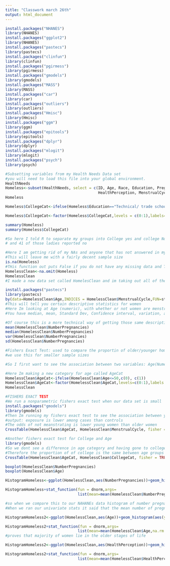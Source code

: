 ```yaml
---
title: "Classwork march 26th"
output: html_document
---
```


```r
install.packages("NHANES")
library(NHANES)
install.packages("ggplot2")
library(NHANES)
install.packages("pastecs")
library(pastecs)
install.packages("clinfun")
library(clinfun)
install.packages("pgirmess")
library(pgirmess)
install.packages("gmodels")
library(gmodels)
install.packages("MASS")
library(MASS)
install.packages("car")
library(car)
install.packages("outliers")
library(outliers)
install.packages("Hmisc")
library(Hmisc)
install.packages("ggm")
library(ggm)
install.packages("epitools")
library(epitools)
install.packages("dplyr")
library(dplyr)
install.packages("mlogit")
library(mlogit)
install.packages("psych")
library(psych)

```

```r
#Subsetting variables from my Health Needs Data set
#you will need to load this file into your global environment. 
HealthNeeds
Homeless<-subset(HealthNeeds, select = c(ID, Age, Race, Education, Pregnant, NumberPregnancies, ConcernForSafety,
                                         HealthPerception, MenstrualCycle))
Homeless
```

```r

Homeless$CollegeCat<-ifelse(Homeless$Education=="Technical/ trade school or community college",c(0),ifelse(Homeless$Education=="Undergraduate university degree (Bachelor’s)",c(0),c(1)))

Homeless$CollegeCat<-factor(Homeless$CollegeCat,levels = c(0:1),labels=c("College Yes","College No"))

summary(Homeless)
summary(Homeless$CollegeCat)

#So here I told R to separate my groups into College yes and college No. The output shows that 11 of the women surveyed indeed attended some type of additional schooling follwing their highshool career
# and 41 of those ladies reported no
```

```r
#Here I am getting rid of my NAs and anyone that has not answered in my data set 
#This will leave me with a fairly decent sample size
is.na(Homeless)
#THis function out puts False if you do not have any missing data and TRUE if you do, so look for TRUE and then follow with this code to get rid of the missing data
HomelessClean<-na.omit(Homeless)
HomelessClean
#I made a new data set called HomelesClean and im taking out all of the participants that left NA for any of their survey questions

```


```r
install.packages("pastecs")
library(pastecs)
by(data=HomelessClean$Age,INDICES = HomelessClean$MenstrualCycle,FUN=stat.desc)
#This will tell you certain descriptive statistics for women 
#Here Im looking at Age (numeric), with whether or not women are menstrating
#You have median, mean, Standard Dev, Confidence interval, variation, and your range of values

```
```r
#Of course this is a more technical way of getting those same descriptive stats
mean(HomelessClean$NumberPregnancies)
median(HomelessClean$NumberPregnancies)
var(HomelessClean$NumberPregnancies)
sd(HomelessClean$NumberPregnancies)
```


```r
#Fishers Exact Test: used to compare the proportin of older/younger homeless women in relation to their menstrual status
#we use this for smaller sample sizes

#So I first want to see the association between two variables: Age(Numerical) and Menstrual Cycle(Categorical)

#Here Im making a new category for age called AgeCat
HomelessClean$AgeCat<-ifelse(HomelessClean$Age<=50,c(0), c(1))
HomelessClean$AgeCat<-factor(HomelessClean$AgeCat,levels=c(0:1),labels = c("Young","Old"))
HomelessClean
```
```r
#FISHERS EXACT TEST
#We run a nonparametric fishers exact test when our data set is small 
install.packages("gmodels")
library(gmodels)
#Then Im running my fishers exact test to see the association between young and old women
#output: exposure is lower among cases than controls
#The odds of not meanstrating is lower young women than older women
CrossTable(HomelessClean$AgeCat, HomelessClean$MenstrualCycle, fisher = TRUE, expected = TRUE, sresid = TRUE, format = "SAS")
```
```R
#Another fishers exact test for College and Age
library(gmodels)
#So we dont see a difference in age category and having gone to college but we do see that majority of women did not go to college
#Therefore the proportion of of college is the same between age groups
CrossTable(HomelessClean$AgeCat, HomelessClean$CollegeCat, fisher = TRUE, expected = TRUE, sresid = TRUE, format = "SAS")
```

```R
boxplot(HomelessClean$NumberPregnancies)
boxplot(HomelessClean$Age)

```
```R
HistogramHomeless<-ggplot(HomelessClean,aes(NumberPregnancies))+geom_histogram(aes(y=..density..),colour="blue",fill="blue")+labs(x="Number of Pregnancies", y="Density")

HistogramHomeless+stat_function(fun = dnorm,args=
                                list(mean=mean(HomelessClean$NumberPregnancies,na.rm = TRUE),sd=sd(HomelessClean$NumberPregnancies,na.rm = TRUE)),colour="red",size=1)

#so when we compare this to our NAHANEs data histogram of number pregnancies we see that number of pregnancies varied greately where our NHANEs data showed that the average amount of preganncies was 3
#When we ran our univariate stats it said that the mean number of pregnancies was arond 2 thats probably becuase we have some women that reported having none, maybe because they couldnt get pregnant or not financially stable enough to have one, and this was skewed with women who have had too many pregnancies because they maybe have not been able to access pretection
```

```r
HistogramHomeless2<-ggplot(HomelessClean,aes(Age))+geom_histogram(aes(y=..density..),colour="blue",fill="blue")+labs(x="Age", y="Density")

HistogramHomeless2+stat_function(fun = dnorm,args=
                                list(mean=mean(HomelessClean$Age,na.rm = TRUE),sd=sd(HomelessClean$Age,na.rm = TRUE)),colour="red",size=1)
#proves that majority of women lie in the older stages of life
```
```r
HistogramHomeless2<-ggplot(HomelessClean,aes(HealthPerception))+geom_histogram(aes(y=..density..),colour="blue",fill="blue")+labs(x="Health Perception: Poor, Fair, Good, Very Good, Excellent", y="Density")

HistogramHomeless2+stat_function(fun = dnorm,args=
                                list(mean=mean(HomelessClean$HealthPerception,na.rm = TRUE),sd=sd(HomelessClean$HealthPerception,na.rm = TRUE)),colour="red",size=1)
```







